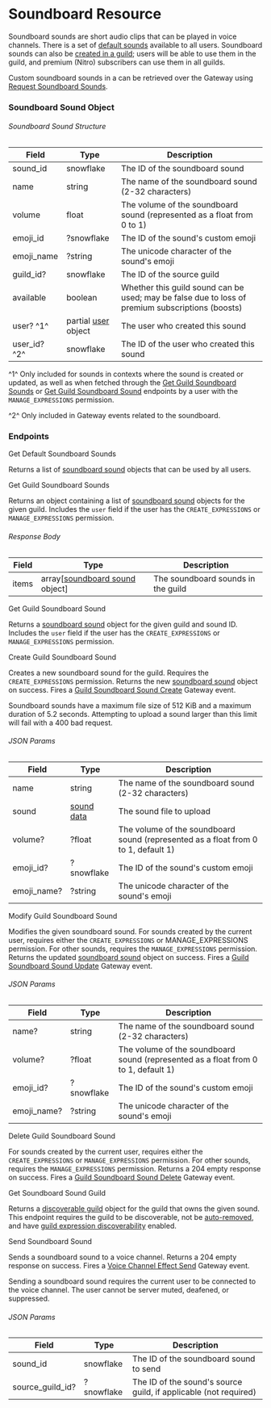 # Soundboard Resource

Soundboard sounds are short audio clips that can be played in voice channels.
There is a set of [default sounds](#get-default-soundboard-sounds) available to all users. Soundboard sounds can also be [created in a guild](#create-guild-soundboard-sound); users will be able to use them in the guild, and premium (Nitro) subscribers can use them in all guilds.

Custom soundboard sounds in a can be retrieved over the Gateway using [Request Soundboard Sounds](/topics/gateway-events#request-soundboard-sounds).

### Soundboard Sound Object

###### Soundboard Sound Structure

| Field        | Type                                               | Description                                                                                      |
| ------------ | -------------------------------------------------- | ------------------------------------------------------------------------------------------------ |
| sound_id     | snowflake                                          | The ID of the soundboard sound                                                                   |
| name         | string                                             | The name of the soundboard sound (2-32 characters)                                               |
| volume       | float                                              | The volume of the soundboard sound (represented as a float from 0 to 1)                          |
| emoji_id     | ?snowflake                                         | The ID of the sound's custom emoji                                                               |
| emoji_name   | ?string                                            | The unicode character of the sound's emoji                                                       |
| guild_id?    | snowflake                                          | The ID of the source guild                                                                       |
| available    | boolean                                            | Whether this guild sound can be used; may be false due to loss of premium subscriptions (boosts) |
| user? ^1^    | partial [user](/resources/user#user-object) object | The user who created this sound                                                                  |
| user_id? ^2^ | snowflake                                          | The ID of the user who created this sound                                                        |

^1^ Only included for sounds in contexts where the sound is created or updated, as well as when fetched through the [Get Guild Soundboard Sounds](#get-guild-soundboard-sounds) or [Get Guild Soundboard Sound](#get-guild-soundboard-sound) endpoints by a user with the `MANAGE_EXPRESSIONS` permission.

^2^ Only included in Gateway events related to the soundboard.

### Endpoints

<RouteHeader method="GET" url="/soundboard-default-sounds">
  Get Default Soundboard Sounds
</RouteHeader>

Returns a list of [soundboard sound](#soundboard-sound-object) objects that can be used by all users.

<RouteHeader method="GET" url="/guilds/{guild.id}/soundboard-sounds">
  Get Guild Soundboard Sounds
</RouteHeader>

Returns an object containing a list of [soundboard sound](#soundboard-sound-object) objects for the given guild. Includes the `user` field if the user has the `CREATE_EXPRESSIONS` or `MANAGE_EXPRESSIONS` permission.

###### Response Body

| Field | Type                                                       | Description                        |
| ----- | ---------------------------------------------------------- | ---------------------------------- |
| items | array[[soundboard sound](#soundboard-sound-object) object] | The soundboard sounds in the guild |

<RouteHeader method="GET" url="/guilds/{guild.id}/soundboard-sounds/{sound.id}">
  Get Guild Soundboard Sound
</RouteHeader>

Returns a [soundboard sound](#soundboard-sound-object) object for the given guild and sound ID. Includes the `user` field if the user has the `CREATE_EXPRESSIONS` or `MANAGE_EXPRESSIONS` permission.

<RouteHeader method="POST" url="/guilds/{guild.id}/soundboard-sounds" supportsAuditReason>
  Create Guild Soundboard Sound
</RouteHeader>

Creates a new soundboard sound for the guild. Requires the `CREATE_EXPRESSIONS` permission. Returns the new [soundboard sound](#soundboard-sound-object) object on success. Fires a [Guild Soundboard Sound Create](/topics/gateway-events#guild-soundboard-sound-create) Gateway event.

<Alert type="warn">

Soundboard sounds have a maximum file size of 512 KiB and a maximum duration of 5.2 seconds. Attempting to upload a sound larger than this limit will fail with a 400 bad request.

</Alert>

###### JSON Params

| Field       | Type                              | Description                                                                        |
| ----------- | --------------------------------- | ---------------------------------------------------------------------------------- |
| name        | string                            | The name of the soundboard sound (2-32 characters)                                 |
| sound       | [sound data](/reference#cdn-data) | The sound file to upload                                                           |
| volume?     | ?float                            | The volume of the soundboard sound (represented as a float from 0 to 1, default 1) |
| emoji_id?   | ?snowflake                        | The ID of the sound's custom emoji                                                 |
| emoji_name? | ?string                           | The unicode character of the sound's emoji                                         |

<RouteHeader method="PATCH" url="/guilds/{guild.id}/soundboard-sounds/{sound.id}" supportsAuditReason>
  Modify Guild Soundboard Sound
</RouteHeader>

Modifies the given soundboard sound. For sounds created by the current user, requires either the `CREATE_EXPRESSIONS` or MANAGE_EXPRESSIONS permission. For other sounds, requires the `MANAGE_EXPRESSIONS` permission. Returns the updated [soundboard sound](#soundboard-sound-object) object on success. Fires a [Guild Soundboard Sound Update](/topics/gateway-events#guild-soundboard-sound-update) Gateway event.

###### JSON Params

| Field       | Type       | Description                                                                        |
| ----------- | ---------- | ---------------------------------------------------------------------------------- |
| name?       | string     | The name of the soundboard sound (2-32 characters)                                 |
| volume?     | ?float     | The volume of the soundboard sound (represented as a float from 0 to 1, default 1) |
| emoji_id?   | ?snowflake | The ID of the sound's custom emoji                                                 |
| emoji_name? | ?string    | The unicode character of the sound's emoji                                         |

<RouteHeader method="DELETE" url="/guilds/{guild.id}/soundboard-sounds/{sound.id}" supportsAuditReason>
  Delete Guild Soundboard Sound
</RouteHeader>

For sounds created by the current user, requires either the `CREATE_EXPRESSIONS` or `MANAGE_EXPRESSIONS` permission. For other sounds, requires the `MANAGE_EXPRESSIONS` permission. Returns a 204 empty response on success. Fires a [Guild Soundboard Sound Delete](/topics/gateway-events#guild-soundboard-sound-delete) Gateway event.

<RouteHeader method="GET" url="/soundboard-sounds/{sound.id}/guild/{guild.id}">
  Get Soundboard Sound Guild
</RouteHeader>

Returns a [discoverable guild](/resources/discovery#discoverable-guild-object) object for the guild that owns the given sound. This endpoint requires the guild to be discoverable, not be [auto-removed](/resources/discovery#discoverable-guild-object), and have [guild expression discoverability](/resources/discovery#discovery-metadata-object) enabled.

<RouteHeader method="POST" url="/channels/{channel.id}/send-soundboard-sound">
  Send Soundboard Sound
</RouteHeader>

Sends a soundboard sound to a voice channel. Returns a 204 empty response on success. Fires a [Voice Channel Effect Send](/topics/gateway-events#voice-channel-effect-send) Gateway event.

<Alert type="info">

Sending a soundboard sound requires the current user to be connected to the voice channel. The user cannot be server muted, deafened, or suppressed.

</Alert>

###### JSON Params

| Field            | Type       | Description                                                      |
| ---------------- | ---------- | ---------------------------------------------------------------- |
| sound_id         | snowflake  | The ID of the soundboard sound to send                           |
| source_guild_id? | ?snowflake | The ID of the sound's source guild, if applicable (not required) |
